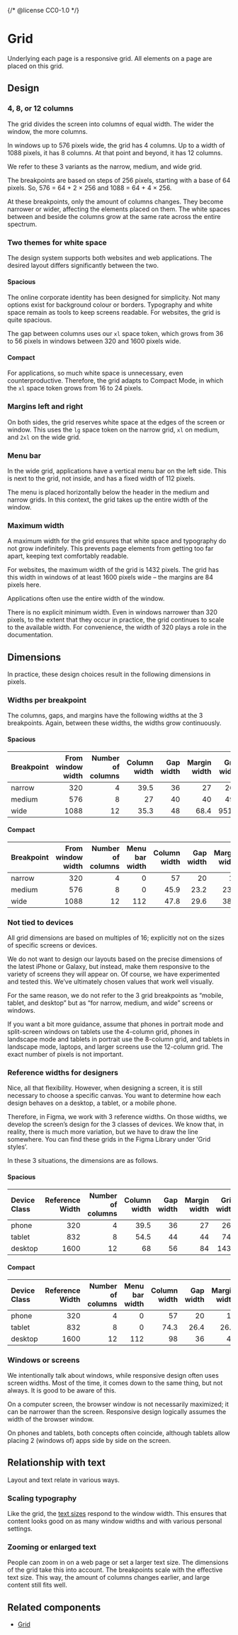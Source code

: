 {/* @license CC0-1.0 */}


<Meta title="Brand/Design Tokens/Grid" />

# Grid

Underlying each page is a responsive grid.
All elements on a page are placed on this grid.

## Design

### 4, 8, or 12 columns

The grid divides the screen into columns of equal width.
The wider the window, the more columns.

In windows up to 576 pixels wide, the grid has 4 columns.
Up to a width of 1088 pixels, it has 8 columns.
At that point and beyond, it has 12 columns.

We refer to these 3 variants as the narrow, medium, and wide grid.

The breakpoints are based on steps of 256 pixels, starting with a base of 64 pixels.
So, 576 = 64 + 2 × 256 and 1088 = 64 + 4 × 256.

At these breakpoints, only the amount of columns changes.
They become narrower or wider, affecting the elements placed on them.
The white spaces between and beside the columns grow at the same rate across the entire spectrum.

### Two themes for white space

The design system supports both websites and web applications.
The desired layout differs significantly between the two.

#### Spacious

The online corporate identity has been designed for simplicity.
Not many options exist for background colour or borders.
Typography and white space remain as tools to keep screens readable.
For websites, the grid is quite spacious.

The gap between columns uses our `xl` space token, which grows from 36 to 56 pixels in windows between 320 and 1600 pixels wide.

#### Compact

For applications, so much white space is unnecessary, even counterproductive.
Therefore, the grid adapts to Compact Mode, in which the `xl` space token grows from 16 to 24 pixels.

### Margins left and right

On both sides, the grid reserves white space at the edges of the screen or window.
This uses the `lg` space token on the narrow grid, `xl` on medium, and `2xl` on the wide grid.

### Menu bar

In the wide grid, applications have a vertical menu bar on the left side.
This is next to the grid, not inside, and has a fixed width of 112 pixels.

The menu is placed horizontally below the header in the medium and narrow grids.
In this context, the grid takes up the entire width of the window.

### Maximum width

A maximum width for the grid ensures that white space and typography do not grow indefinitely.
This prevents page elements from getting too far apart, keeping text comfortably readable.

For websites, the maximum width of the grid is 1432 pixels.
The grid has this width in windows of at least 1600 pixels wide – the margins are 84 pixels here.

Applications often use the entire width of the window.

There is no explicit minimum width.
Even in windows narrower than 320 pixels, to the extent that they occur in practice,
the grid continues to scale to the available width.
For convenience, the width of 320 plays a role in the documentation.

## Dimensions

In practice, these design choices result in the following dimensions in pixels.

### Widths per breakpoint

The columns, gaps, and margins have the following widths at the 3 breakpoints.
Again, between these widths, the widths grow continuously.

#### Spacious

| Breakpoint | From window width | Number of columns | Column width | Gap width | Margin width | Grid width |
| :--------- | ----------------: | ----------------: | -----------: | --------: | -----------: | ---------: |
| narrow     |               320 |                 4 |         39.5 |        36 |           27 |        266 |
| medium     |               576 |                 8 |           27 |        40 |           40 |        496 |
| wide       |              1088 |                12 |         35.3 |        48 |         68.4 |      951.2 |

#### Compact

| Breakpoint | From window width | Number of columns | Menu bar width | Column width | Gap width | Margin width | Grid width |
| :--------- | ----------------: | ----------------: | -------------: | -----------: | --------: | -----------: | ---------: |
| narrow     |               320 |                 4 |              0 |           57 |        20 |           16 |        288 |
| medium     |               576 |                 8 |              0 |         45.9 |      23.2 |         23.2 |      529.6 |
| wide       |              1088 |                12 |            112 |         47.8 |      29.6 |         38.4 |      899.2 |

### Not tied to devices

All grid dimensions are based on multiples of 16;
explicitly not on the sizes of specific screens or devices.

We do not want to design our layouts based on the precise dimensions of the latest iPhone or Galaxy,
but instead, make them responsive to the variety of screens they will appear on.
Of course, we have experimented and tested this.
We’ve ultimately chosen values that work well visually.

For the same reason, we do not refer to the 3 grid breakpoints as “mobile, tablet, and desktop” but as “for narrow, medium, and wide” screens or windows.

If you want a bit more guidance,
assume that phones in portrait mode and split-screen windows on tablets use the 4-column grid,
phones in landscape mode and tablets in portrait use the 8-column grid,
and tablets in landscape mode, laptops, and larger screens use the 12-column grid.
The exact number of pixels is not important.

### Reference widths for designers

Nice, all that flexibility.
However, when designing a screen, it is still necessary to choose a specific canvas.
You want to determine how each design behaves on a desktop, a tablet, or a mobile phone.

Therefore, in Figma, we work with 3 reference widths.
On those widths, we develop the screen’s design for the 3 classes of devices.
We know that, in reality, there is much more variation, but we have to draw the line somewhere.
You can find these grids in the Figma Library under ‘Grid styles’.

In these 3 situations, the dimensions are as follows.

#### Spacious

| Device Class | Reference Width | Number of columns | Column width | Gap width | Margin width | Grid width |
| :----------- | --------------: | ----------------: | -----------: | --------: | -----------: | ---------: |
| phone        |             320 |                 4 |         39.5 |        36 |           27 |        266 |
| tablet       |             832 |                 8 |         54.5 |        44 |           44 |        744 |
| desktop      |            1600 |                12 |           68 |        56 |           84 |       1432 |

#### Compact

| Device Class | Reference Width | Number of columns | Menu bar width | Column width | Gap width | Margin width | Grid width |
| :----------- | --------------: | ----------------: | -------------: | -----------: | --------: | -----------: | ---------: |
| phone        |             320 |                 4 |              0 |           57 |        20 |           16 |        288 |
| tablet       |             832 |                 8 |              0 |         74.3 |      26.4 |         26.4 |      779.2 |
| desktop      |            1600 |                12 |            112 |           98 |        36 |           48 |       1392 |

### Windows or screens

We intentionally talk about windows, while responsive design often uses screen widths.
Most of the time, it comes down to the same thing, but not always.
It is good to be aware of this.

On a computer screen, the browser window is not necessarily maximized; it can be narrower than the screen.
Responsive design logically assumes the width of the browser window.

On phones and tablets, both concepts often coincide,
although tablets allow placing 2 (windows of) apps side by side on the screen.

## Relationship with text

Layout and text relate in various ways.

### Scaling typography

Like the grid, the [text sizes](/docs/brand-design-tokens-typography--docs) respond to the window width.
This ensures that content looks good on as many window widths and with various personal settings.

### Zooming or enlarged text

People can zoom in on a web page or set a larger text size.
The dimensions of the grid take this into account.
The breakpoints scale with the effective text size.
This way, the amount of columns changes earlier, and large content still fits well.

## Related components

- [Grid](/docs/components-layout-grid--docs)
